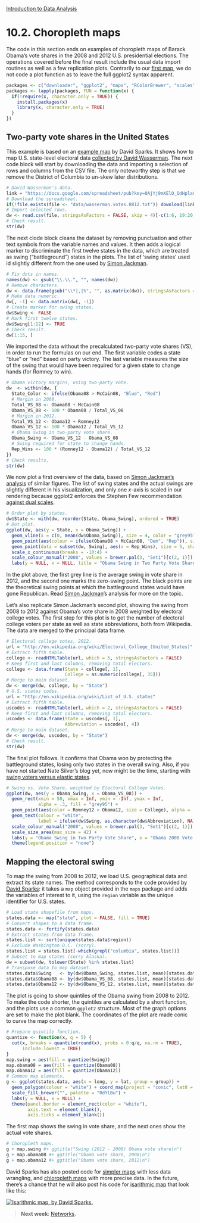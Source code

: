 <style>@import url(style.css);</style>
[Introduction to Data Analysis](index.html "Course index")

# 10.2. Choropleth maps

The code in this section ends on examples of choropleth maps of Barack Obama's vote shares in the 2008 and 2012 U.S. presidential elections. The operations covered before the final result include the usual data import routines as well as a few replication plots. Contrarily to our [first map][100], we do not code a plot function as to leave the full ggplot2 syntax apparent.

[100]: 100_maps.html

```r
packages <- c("downloader", "ggplot2", "maps", "RColorBrewer", "scales", "XML")
packages <- lapply(packages, FUN = function(x) {
  if(!require(x, character.only = TRUE)) {
    install.packages(x)
    library(x, character.only = TRUE)
  }
})
```

## Two-party vote shares in the United States

This example is based on an [example map][ds] by David Sparks. It shows how to map U.S. state-level electoral data [collected by David Wasserman][dw]. The next code block will start by downloading the data and importing a selection of rows and columns from the CSV file. The only noteworthy step is that we remove the District of Columbia to un-skew later distributions.

[ds]: http://is-r.tumblr.com/post/35200999886/make-your-own-electoral-map
[dw]: https://docs.google.com/spreadsheet/ccc?key=0AjYj9mXElO_QdHpla01oWE1jOFZRbnhJZkZpVFNKeVE#gid=0

```r
# David Wasserman's data.
link = "https://docs.google.com/spreadsheet/pub?key=0AjYj9mXElO_QdHpla01oWE1jOFZRbnhJZkZpVFNKeVE&gid=0&output=csv"
# Download the spreadsheet.
if(!file.exists(file <- "data/wasserman.votes.0812.txt")) download(link, file, mode = "wb")
# Import selected rows.
dw <- read.csv(file, stringsAsFactors = FALSE, skip = 4)[-c(1:6, 19:20, 28), -c(4, 7:8)]
# Check result.
str(dw)
```

The next clode block cleans the dataset by removing punctuation and other text symbols from the variable names and values. It then adds a logical marker to discriminate the first twelve states in the data, which are treated as swing ("battleground") states in the plots. The list of 'swing states' used id slightly different from the one used by [Simon Jackman][sj].

```r
# Fix dots in names.
names(dw) <- gsub("\\.\\.", "", names(dw))
# Remove characters.
dw <- data.frame(gsub("\\*|,|%", "", as.matrix(dw)), stringsAsFactors = FALSE)
# Make data numeric.
dw[, -1] <- data.matrix(dw[, -1])
# Create marker for swing states.
dw$Swing <- FALSE
# Mark first twelve states.
dw$Swing[1:12] <- TRUE
# Check result.
dw[1:15, ]
```

We imported the data without the precalculated two-party vote shares (VS), in order to run the formulas on our end. The first variable codes a state "blue" or "red" based on party victory. The last variable measures the size of the swing that would have been required for a given state to change hands (for Romney to win).

```r
# Obama victory margins, using two-party vote.
dw  <- within(dw, {
  State_Color <- ifelse(Obama08 > McCain08, "Blue", "Red")
  # Margin in 2008.
  Total_VS_08 <- Obama08 + McCain08
  Obama_VS_08 <- 100 * Obama08 / Total_VS_08
  # Margin in 2012.
  Total_VS_12 <- Obama12 + Romney12
  Obama_VS_12 <- 100 * Obama12 / Total_VS_12
  # Obama swing in two-party vote share.
  Obama_Swing <- Obama_VS_12 - Obama_VS_08
  # Swing required for state to change hands.
  Rep_Wins <- 100 * (Romney12 - Obama12) / Total_VS_12
})
# Check results.
str(dw)
```

We now plot a first overview of the data, based on [Simon Jackman's analysis][sj] of similar figures. The list of swing states and the actual swings are slightly different in his visualization, and only one $x$-axis is scaled in our rendering because ggplot2 enforces the Stephen Few recommendation [against dual scales][sf].

[sj]: http://jackman.stanford.edu/blog/?p=2620
[sf]: http://www.perceptualedge.com/articles/visual_business_intelligence/dual-scaled_axes.pdf

```r
# Order plot by states.
dw$State <- with(dw, reorder(State, Obama_Swing), ordered = TRUE)
# Dot plot.
ggplot(dw, aes(y = State, x = Obama_Swing)) +
  geom_vline(x = c(0, mean(dw$Obama_Swing)), size = 4, color = "grey95") +
  geom_point(aes(colour = ifelse(Obama08 > McCain08, "Dem", "Rep")), size = 5) +
  geom_point(data = subset(dw, Swing), aes(x = Rep_Wins), size = 5, shape = 1) +
  scale_x_continuous(breaks = -10:4) +
  scale_colour_manual("2008", values = brewer.pal(3, "Set1")[c(2, 1)]) +
  labs(y = NULL, x = NULL, title = "Obama Swing in Two Party Vote Share\n")
```

In the plot above, the first grey line is the average swing in vote share in 2012, and the second one marks the zero-swing point. The black points are the theoretical swing points at which the battleground states would have gone Republican. Read [Simon Jackman][sj]'s analysis for more on the topic.

Let's also replicate Simon Jackman's second plot, showing the swing from 2008 to 2012 against Obama's vote share in 2008 weighted by electoral college votes. The first step for this plot is to get the number of electoral college voters per state as well as state abbreviations, both from Wikipedia. The data are merged to the principal data frame.

```r
# Electoral college votes, 2012.
url = "http://en.wikipedia.org/wiki/Electoral_College_(United_States)"
# Extract fifth table.
college <- readHTMLTable(url, which = 5, stringsAsFactors = FALSE)
# Keep first and last columns, removing total electors.
college <- data.frame(State = college[, 1], 
                      College = as.numeric(college[, 35]))
# Merge to main dataset.
dw <- merge(dw, college, by = "State")
# U.S. states codes.
url = "http://en.wikipedia.org/wiki/List_of_U.S._states"
# Extract fifth table.
uscodes <- readHTMLTable(url, which = 2, stringsAsFactors = FALSE)
# Keep first and last columns, removing total electors.
uscodes <- data.frame(State = uscodes[, 1],
                      Abbreviation = uscodes[, 4])
# Merge to main dataset.
dw <- merge(dw, uscodes, by = "State")
# Check result.
str(dw)
```

The final plot follows. It confirms that Obama won by protecting the battleground states, losing only two states in the overall swing. Also, if you have not started Nate Silver's blog yet, now might be the time, starting with [swing voters versus elastic states][ns-elastic].

[ns-elastic]: http://fivethirtyeight.blogs.nytimes.com/2012/05/21/swing-voters-and-elastic-states/

```r
# Swing vs. Vote Share, weighted by Electoral College Votes.
ggplot(dw, aes(y = Obama_Swing, x = Obama_VS_08)) +
  geom_rect(xmin = 50, xmax = Inf, ymin = -Inf, ymax = Inf,
            alpha = .3, fill = "grey95") +
  geom_point(aes(color = Romney12 > Obama12, size = College), alpha = .6) +
  geom_text(colour = "white", 
            label = ifelse(dw$Swing, as.character(dw$Abbreviation), NA)) +
  scale_colour_manual("2008", values = brewer.pal(3, "Set1")[c(2, 1)]) +
  scale_size_area(max_size = 42) +
  labs(y = "Obama Swing in Two Party Vote Share", x = "Obama 2008 Vote Share") +
  theme(legend.position = "none")
```

## Mapping the electoral swing

To map the swing from 2008 to 2012, we load U.S. geographical data and extract its state names. The method corresponds to the code provided by [David Sparks][ds]: it takes a `map` object provided in the `maps` package and adds the variables of interest to it, using the `region` variable as the unique identifier for U.S. states.

```r
# Load state shapefile from maps.
states.data <- map("state", plot = FALSE, fill = TRUE)
# Convert shapes to a data frame.
states.data <- fortify(states.data)
# Extract states from data frame.
states.list <- sort(unique(states.data$region))
# Exclude Washington D.C. (sorry).
states.list = states.list[-which(grepl("columbia", states.list))]
# Subset to map states (sorry Alaska).
dw = subset(dw, tolower(State) %in% states.list)
# Transpose data to map dataset.
states.data$Swing   <- by(dw$Obama_Swing, states.list, mean)[states.data$region]
states.data$Obama08 <- by(dw$Obama_VS_08, states.list, mean)[states.data$region]
states.data$Obama12 <- by(dw$Obama_VS_12, states.list, mean)[states.data$region]
```

The plot is going to show quintiles of the Obama swing from 2008 to 2012. To make the code shorter, the quintiles are calculated by a short function, and the plots use a common `ggplot2` structure. Most of the graph options are set to make the plot blank. The coordinates of the plot are made conic to curve the map correctly.

```r
# Prepare quintile function.
quantize <- function(x, q = 5) {
  cut(x, breaks = quantile(round(x), probs = 0:q/q, na.rm = TRUE), 
      include.lowest = TRUE)
}
map.swing = aes(fill = quantize(Swing))
map.obama08 = aes(fill = quantize(Obama08))
map.obama12 = aes(fill = quantize(Obama12))
# Common map elements.
g <- ggplot(states.data, aes(x = long, y = lat, group = group)) +
  geom_polygon(colour = "white") + coord_map(project = "conic", lat0 = 30) +
  scale_fill_brewer("", palette = "RdYlBu") +
  labs(y = NULL, x = NULL) +
  theme(panel.border = element_rect(color = "white"), 
        axis.text = element_blank(),
        axis.ticks = element_blank())
```

The first map shows the swing in vote share, and the next ones show the actual vote shares.

```r
# Choropleth maps.
g + map.swing #+ ggtitle("Swing (2012 - 2008) Obama vote share\n")
g + map.obama08 #+ ggtitle("Obama vote share, 2008\n")
g + map.obama12 #+ ggtitle("Obama vote share, 2012\n")
```

David Sparks has also posted code for [simpler maps][ds-simplemaps] with less data wrangling, and [chloropleth maps][ds-choropleth] with more precise data. In the future, there's a chance that he will also post his code for [isarithmic map][ds-isarithmic] that look like this:

[ds-simplemaps]: http://is-r.tumblr.com/post/37708137014/us-state-maps-using-map-data
[ds-choropleth]: https://dsparks.wordpress.com/2011/02/21/choropleth-tutorial-and-regression-coefficient-plots/
[ds-isarithmic]: https://dsparks.wordpress.com/2012/07/18/mapping-public-opinion-a-tutorial/

[![Isarithmic map, by David Sparks.](images/cces-2008-family-income-black.png)](images/cces-2008-family-income-black.png)

> __Next week__: [Networks](110_networks.html).
